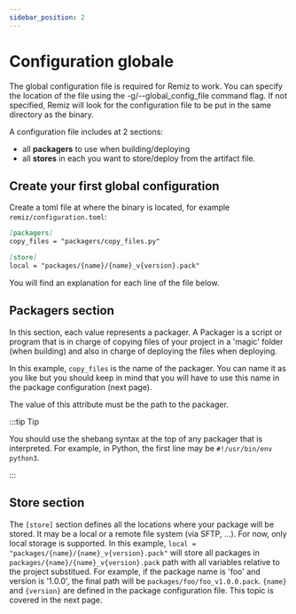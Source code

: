 ```yaml
---
sidebar_position: 2
---
```


# Configuration globale

The global configuration file is required for Remiz to work.
You can specify the location of the file using the -g/--global_config_file command flag. If not specified, Remiz will look for the configuration file to be put in the same directory as the binary.

A configuration file includes at 2 sections:

- all **packagers** to use when building/deploying
- all **stores** in each you want to store/deploy from the artifact file.

## Create your first global configuration

Create a toml file at where the binary is located, for example `remiz/configuration.toml`:

```md title="configuration.toml"
[packagers]
copy_files = "packagers/copy_files.py"

[store]
local = "packages/{name}/{name}_v{version}.pack"
```

You will find an explanation for each line of the file below.


## Packagers section
In this section, each value represents a packager. A Packager is a script or program
that is in charge of copying files of your project in a 'magic' folder (when building)
and also in charge of deploying the files when deploying.

In this example, `copy_files` is the name of the packager. You can name it as you like
but you should keep in mind that you will have to use this name in the package configuration
(next page).

The value of this attribute must be the path to the packager.

:::tip Tip

You should use the shebang syntax at the top of any packager that is interpreted.
For example, in Python, the first line may be `#!/usr/bin/env python3`.

:::

## Store section

The `[store]` section defines all the locations where your package will be
stored. It may be a local or a remote file system (via SFTP, ...).
For now, only local storage is supported.
In this example, `local = "packages/{name}/{name}_v{version}.pack"` will store
all packages in `packages/{name}/{name}_v{version}.pack` path with all
variables relative to the project substitued. For example, if the package name
is 'foo' and version is '1.0.0', the final path will be
`packages/foo/foo_v1.0.0.pack`.
`{name}` and `{version}` are defined in the package configuration file.
This topic is covered in the next page.